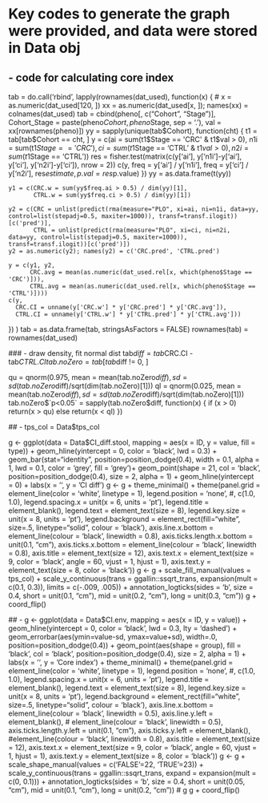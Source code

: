 # Key codes to generate the graph were provided, and data were stored in Data obj

## - code for calculating core index
  tab = do.call('rbind', lapply(rownames(dat_used), function(x) {
    # x = as.numeric(dat_used[120, ])
    xx = as.numeric(dat_used[x, ]); names(xx) = colnames(dat_used)
    tab = cbind(pheno[, c("Cohort", "Stage")], 
                Cohort_Stage = paste(pheno$Cohort, pheno$Stage, sep = '.'), 
                val = xx[rownames(pheno)])
    yy = sapply(unique(tab$Cohort), function(cht) {
      t1 = tab[tab$Cohort == cht, ]
      y = c(ai = sum(t1$Stage == 'CRC' & t1$val > 0), n1i = sum(t1$Stage == 'CRC'),
            ci = sum(t1$Stage == 'CTRL' & t1$val > 0), n2i = sum(t1$Stage == 'CTRL'))
      res = fisher.test(matrix(c(y['ai'], y['n1i']-y['ai'], y['ci'], y['n2i']-y['ci']), nrow = 2))
      c(y, freq = y['ai'] / y['n1i'], freq = y['ci'] / y['n2i'],
        res$estimate, p.val = res$p.value)
    })
    yy = as.data.frame(t(yy))
    
    y1 = c(CRC.w = sum(yy$freq.ai > 0.5) / dim(yy)[1], 
           CTRL.w = sum(yy$freq.ci > 0.5) / dim(yy)[1])
    
    y2 = c(CRC = unlist(predict(rma(measure="PLO", xi=ai, ni=n1i, data=yy, control=list(stepadj=0.5, maxiter=1000)), transf=transf.ilogit))[c('pred')],
           CTRL = unlist(predict(rma(measure="PLO", xi=ci, ni=n2i, data=yy, control=list(stepadj=0.5, maxiter=1000)), transf=transf.ilogit))[c('pred')])
    y2 = as.numeric(y2); names(y2) = c('CRC.pred', 'CTRL.pred')
    
    y = c(y1, y2, 
          CRC.avg = mean(as.numeric(dat_used.rel[x, which(pheno$Stage == 'CRC')])),
          CTRL.avg = mean(as.numeric(dat_used.rel[x, which(pheno$Stage == 'CTRL')])))
    c(y, 
      CRC.CI = unname(y['CRC.w'] * y['CRC.pred'] * y['CRC.avg']),
      CTRL.CI = unname(y['CTRL.w'] * y['CTRL.pred'] * y['CTRL.avg']))
  }) )
  tab = as.data.frame(tab, stringsAsFactors = FALSE)
  rownames(tab) = rownames(dat_used)
  
  ### - draw density, fit normal dist
  tab$diff = tab$CRC.CI - tab$CTRL.CI
  tab.noZero = tab[tab$diff != 0, ]
  
  qu = qnorm(0.975, mean = mean(tab.noZero$diff), sd = sd(tab.noZero$diff)/sqrt(dim(tab.noZero)[1]))
  ql = qnorm(0.025, mean = mean(tab.noZero$diff), sd = sd(tab.noZero$diff)/sqrt(dim(tab.noZero)[1]))
  tab.noZero$`p<0.05` = sapply(tab.noZero$diff, function(x) {
    if (x > 0) return(x > qu) else return(x < ql)
  })
  
  ## -
  tps_col = Data$tps_col
  
  g <- ggplot(data = Data$CI_diff.stool, mapping = aes(x = ID, y = value, fill = type)) + 
    geom_hline(yintercept = 0, color = 'black', lwd = 0.3) +
    geom_bar(stat="identity", position=position_dodge(0.4),
             width = 0.1, alpha = 1, lwd = 0.1, color = 'grey', fill = 'grey')+
    geom_point(shape = 21, col = 'black', position=position_dodge(0.4), size = 2, alpha = 1) +
    geom_hline(yintercept = 0) +
    labs(x = '', y = 'CI diff')
  g <- g + theme_minimal() + 
    theme(panel.grid = element_line(color = 'white', linetype = 1), 
          legend.position = 'none', #, c(1.0, 1.0), 
          legend.spacing.x = unit(x = 6, units = 'pt'),
          legend.title = element_blank(),
          legend.text = element_text(size = 8),
          legend.key.size = unit(x = 8, units = 'pt'),
          legend.background = element_rect(fill="white", size=.5, linetype="solid", colour = 'black'), 
          axis.line.x.bottom = element_line(colour = 'black', linewidth = 0.8),
          axis.ticks.length.x.bottom = unit(0.1, "cm"),
          axis.ticks.x.bottom = element_line(colour = 'black', linewidth = 0.8),
          axis.title = element_text(size = 12), 
          axis.text.x = element_text(size = 9, color = 'black', angle = 60, vjust = 1, hjust = 1),
          axis.text.y = element_text(size = 8, color = 'black'))
  g <- g +
    scale_fill_manual(values = tps_col) +
    scale_y_continuous(trans = ggallin::ssqrt_trans, expansion(mult = c(0.1, 0.3)), limits = c(-.009, .005)) +
    annotation_logticks(sides = 'b', size = 0.4,
                        short = unit(0.1, "cm"),
                        mid = unit(0.2, "cm"),
                        long = unit(0.3, "cm"))
  g + coord_flip()
  
  ## -
  g <- ggplot(data = Data$CI.env, mapping = aes(x = ID, y = value)) + 
    geom_hline(yintercept = 0, color = 'black', lwd = 0.3, lty = 'dashed') +
    geom_errorbar(aes(ymin=value-sd, ymax=value+sd), width=.0, position=position_dodge(0.4)) +
    geom_point(aes(shape = group), fill = 'black', col = 'black', position=position_dodge(0.4), size = 2, alpha = 1) +
    labs(x = '', y = 'Core index') + 
    theme_minimal() + 
    theme(panel.grid = element_line(color = 'white', linetype = 1), 
          legend.position = 'none', #, c(1.0, 1.0), 
          legend.spacing.x = unit(x = 6, units = 'pt'),
          legend.title = element_blank(),
          legend.text = element_text(size = 8),
          legend.key.size = unit(x = 8, units = 'pt'),
          legend.background = element_rect(fill="white", size=.5, linetype="solid", colour = 'black'), 
          axis.line.x.bottom = element_line(colour = 'black', linewidth = 0.5),
          axis.line.y.left = element_blank(), # element_line(colour = 'black', linewidth = 0.5),
          axis.ticks.length.y.left = unit(0.1, "cm"),
          axis.ticks.y.left = element_blank(), #element_line(colour = 'black', linewidth = 0.8),
          axis.title = element_text(size = 12), 
          axis.text.x = element_text(size = 9, color = 'black', angle = 60, vjust = 1, hjust = 1),
          axis.text.y = element_text(size = 8, color = 'black'))
  g <- g +
    scale_shape_manual(values = c('FALSE'=22, 'TRUE'=23)) +
    scale_y_continuous(trans = ggallin::ssqrt_trans, expand = expansion(mult = c(0, 0.1))) +
    annotation_logticks(sides = 'b', size = 0.4,
                        short = unit(0.05, "cm"),
                        mid = unit(0.1, "cm"),
                        long = unit(0.2, "cm"))
  # g
  g + coord_flip()
